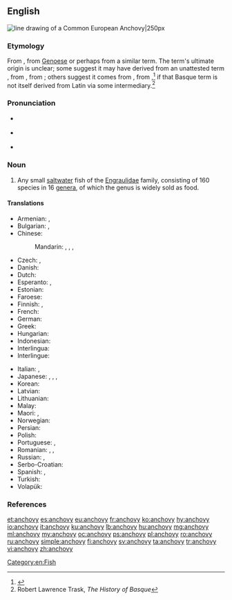 ==English==
{{wikipedia}}
[[Image:Anchovy (PSF).png|thumb|line drawing of a Common European '''Anchovy'''|250px]]
{{wikispecies|Engraulidae}}

===Etymology===
From {{etyl|es|en}} {{term|anchova|lang=es}}, from [[Genoese]] {{etyl|lij|en}} {{term|anchua|lang=lij}} {{term|anchova|lang=lij}} or perhaps from a similar {{etyl|co|en}} term. The term's ultimate origin is unclear; some suggest it may have derived from an unattested {{etyl|VL.|en}} term {{m|la|*apiuva}}, from {{etyl|la|en}} {{term|aphye|lang=la}}, from {{etyl|grc|en}} {{term|ἀφύη|lang=grc}}; others suggest it comes from {{etyl|eu|en}} {{term|antxu|antxu, anchu|dried fish|lang=eu}}, from {{term||anchuva|dry|lang=eu}},<ref>{{R:Etymonline}}</ref> if that Basque term is not itself derived from Latin via some intermediary.<ref>Robert Lawrence Trask, ''The History of Basque''</ref>

===Pronunciation===
* {{a|UK}} {{IPA|/ˈæn.tʃə.vi/|/ˈæn.tʃəʊ.vi/|/ænˈtʃəʊ.vi/|lang=en}}
* {{a|GenAm}} {{IPA|/ˈæn.tʃoʊ.vi/|/ænˈtʃoʊ.vi/|lang=en}}
* {{audio|en-us-anchovy.ogg|Audio (US)|lang=en}}

===Noun===
{{en-noun|anchovies}}

# Any small [[saltwater]] fish of the [[Engraulidae]] family, consisting of 160 species in 16 [[genus|genera]], of which the genus {{taxlink|Engraulis|genus|noshow=1}} is widely sold as food.

====Translations====
{{trans-top|small saltwater fish}}
* Armenian: {{t|hy|անչոուս|sc=Armn}}, {{t|hy|անձրուկ|sc=Armn}}
* Bulgarian: {{t+|bg|аншоа|f|tr=anšoá|sc=Cyrl}}, {{t|bg|хамсия|f|tr=hámsiya|sc=Cyrl}}
* Chinese:
*: Mandarin: {{t+|cmn|鳳尾魚|sc=Hani}}, {{t|cmn|凤尾鱼|tr=fèngwěiyú|sc=Hani}}, {{t+|cmn|鯷|sc=Hani}}, {{t+|cmn|鳀|tr=tí|sc=Hani}}
* Czech: {{t+|cs|ančovička|f}}, {{t|cs|sardel|f}}
* Danish: {{t+|da|ansjos|c}}
* Dutch: {{t+|nl|ansjovis|m}}
* Esperanto: {{t|eo|sardelo}}, {{t|eo|anĉovo}}
* Estonian: {{t|et|anšoovis}}
* Faroese: {{t|fo|ansjós|f}}
* Finnish: {{t+|fi|sardelli}} {{gloss|fish}}, {{t+|fi|anjovis}} {{gloss|as food}}
* French: {{t+|fr|anchois|m}}
* German: {{t+|de|Sardelle|f}}
* Greek: {{t+|el|αντσούγια|f}}
* Hungarian: {{t+|hu|szardella}}
* Indonesian: {{t+|id|bilis}}
* Interlingua: {{t|ia|anchoa}}
* Interlingue: {{t|ie|anchove}}
{{trans-mid}}
* Italian: {{t+|it|alice|f}}, {{t+|it|acciuga|f}}
* Japanese: {{t|ja|片口鰯|tr=かたくちいわし, katakuchi-iwashi|sc=Jpan}}, {{t|ja|カタクチイワシ|tr=katakuchi-iwashi|sc=Jpan}}, {{t|ja|アンチョビ|tr=anchobi|sc=Jpan}}, {{t|ja|アンチョビー|tr=anchobī|sc=Jpan}}
* Korean: {{t+|ko|멸치|sc=Kore}}
* Latvian: {{t|lv|anšovs|m}}
* Lithuanian: {{t|lt|ančiuvis}}
* Malay: {{t|ms|bilis}}
* Maori: {{t|mi|kokowhāwhā}}, {{t|mi|korowhāwhā}}
* Norwegian: {{t|no|ansjos|m}}
* Persian: {{t|fa|آنچوی|tr=ânčovi|sc=fa-Arab}}
* Polish: {{t+|pl|sardela}}
* Portuguese: {{t+|pt|anchova}}, {{t+|pt|enchova}}
* Romanian: {{t|ro|sardele|f}}, {{t|ro|hamsie|f}}, {{t+|ro|anșoa|f}}
* Russian: {{t+|ru|анчоус|m|tr=ančóus}}, {{t+|ru|хамса|f|tr=xamsá}}
* Serbo-Croatian: {{t|sh|inćun|m}}
* Spanish: {{t+|es|anchoa|f}}, {{t+|es|boquerón|m}}
* Turkish: {{t+|tr|hamsi}}
* Volapük: {{t|vo|najov}}
{{trans-bottom}}

===References===
<references/>

[[Category:en:Fish]]

[[et:anchovy]]
[[es:anchovy]]
[[eu:anchovy]]
[[fr:anchovy]]
[[ko:anchovy]]
[[hy:anchovy]]
[[io:anchovy]]
[[it:anchovy]]
[[ku:anchovy]]
[[lb:anchovy]]
[[hu:anchovy]]
[[mg:anchovy]]
[[ml:anchovy]]
[[my:anchovy]]
[[oc:anchovy]]
[[ps:anchovy]]
[[pl:anchovy]]
[[ro:anchovy]]
[[ru:anchovy]]
[[simple:anchovy]]
[[fi:anchovy]]
[[sv:anchovy]]
[[ta:anchovy]]
[[tr:anchovy]]
[[vi:anchovy]]
[[zh:anchovy]]